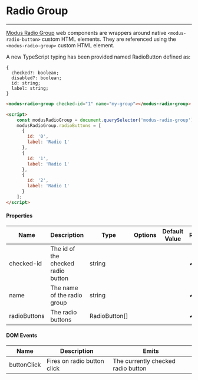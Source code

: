 
# Radio Group
---

[Modus Radio Group](https://modus.trimble.com/elements/lists/) web components are wrappers around native `<modus-radio-button>` custom HTML elements. They are referenced using the `<modus-radio-group>` custom HTML element.

A new TypeScript typing has been provided named RadioButton defined as:

    {
      checked?: boolean;
      disabled?: boolean;
      id: string;
      label: string;
    }

<Story id="components-radio-group--default" />

```html
<modus-radio-group checked-id="1" name="my-group"></modus-radio-group>

<script>
    const modusRadioGroup = document.querySelector('modus-radio-group');
    modusRadioGroup.radioButtons = [
      {
        id: '0',
        label: 'Radio 1'
      },
      {
        id: '1',
        label: 'Radio 1'
      },
      {
        id: '2',
        label: 'Radio 1'
      }
    ];
</script>
```

<section>
  <h4>Properties</h4>
  <table>
    <thead>
    <tr>
      <th>Name</th>
      <th>Description</th>
      <th>Type</th>
      <th>Options</th>
      <th>Default Value</th>
      <th>Required</th>
    </tr>
    </thead>
    <tbody>
    <tr>
      <td>checked-id</td>
      <td>The id of the checked radio button</td>
      <td>string</td>
      <td></td>
      <td></td>
      <td><span class="material-icons">&#10004;</span></td>
    </tr>
    <tr>
      <td>name</td>
      <td>The name of the radio group</td>
      <td>string</td>
      <td></td>
      <td></td>
      <td><span class="material-icons">&#10004;</span></td>
    </tr>
    <tr>
      <td>radioButtons</td>
      <td>The radio buttons</td>
      <td>RadioButton[]</td>
      <td></td>
      <td></td>
      <td><span class="material-icons">&#10004;</span></td>
    </tr>
    </tbody>
  </table>
</section>

<section>
  <h4>DOM Events</h4>
  <table>
    <thead>
    <tr>
      <th>Name</th>
      <th>Description</th>
      <th>Emits</th>
    </tr>
    </thead>
    <tbody>
    <tr>
      <td>buttonClick</td>
      <td>Fires on radio button click</td>
      <td>The currently checked radio button</td>
    </tr>
    </tbody>
  </table>
</section>

